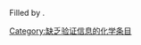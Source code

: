 {{hidden category}}
{{empty category}}
Filled by {{tl|Chembox}}.
[[Category:缺乏验证信息的化学条目|Category:缺乏验证信息的化学条目]]